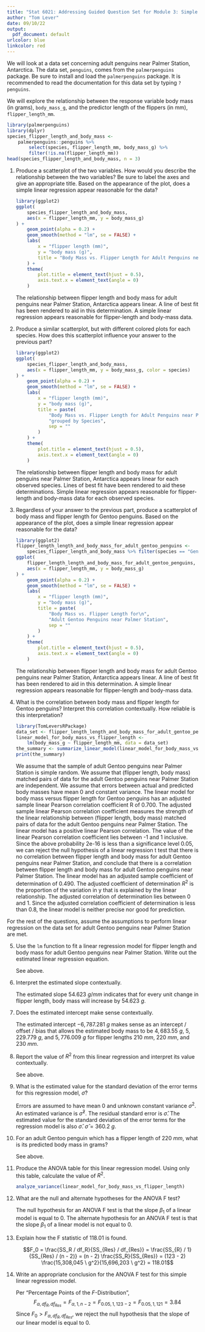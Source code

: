 ```yaml
---
title: "Stat 6021: Addressing Guided Question Set for Module 3: Simple Linear Regression"
author: "Tom Lever"
date: 09/10/22
output:
  pdf_document: default
urlcolor: blue
linkcolor: red
---
```


We will look at a data set concerning adult penguins near Palmer Station, Antarctica. The data set, `penguins`,
comes from the `palmerpenguins` package. Be sure to install and load the `palmerpenguins` package.
It is recommended to read the documentation for this data set by typing `?penguins`.

We will explore the relationship between the response variable body mass (in grams), `body_mass_g`,
and the predictor length of the flippers (in mm), `flipper_length_mm`.

```r
library(palmerpenguins)
library(dplyr)
species_flipper_length_and_body_mass <-
    palmerpenguins::penguins %>%
        select(species, flipper_length_mm, body_mass_g) %>%
        filter(!is.na(flipper_length_mm))
head(species_flipper_length_and_body_mass, n = 3)
```

1. Produce a scatterplot of the two variables. How would you describe the relationship between the two variables?
   Be sure to label the axes and give an appropriate title.
   Based on the appearance of the plot, does a simple linear regression appear reasonable for the data?

    ```r
    library(ggplot2)
    ggplot(
        species_flipper_length_and_body_mass,
        aes(x = flipper_length_mm, y = body_mass_g)
    ) +
        geom_point(alpha = 0.2) +
        geom_smooth(method = "lm", se = FALSE) +
        labs(
            x = "flipper length (mm)",
            y = "body mass (g)",
            title = "Body Mass vs. Flipper Length for Adult Penguins near Palmer Station"
        ) +
        theme(
            plot.title = element_text(hjust = 0.5),
            axis.text.x = element_text(angle = 0)
        )
    ```
    
    The relationship between flipper length and body mass for adult penguins near Palmer Station, Antarctica appears linear.
    A line of best fit has been rendered to aid in this determination.
    A simple linear regression appears reasonable for flipper-length and body-mass data.
    
2. Produce a similar scatterplot, but with different colored plots for each species.
   How does this scatterplot influence your answer to the previous part?
   
    ```r
    library(ggplot2)
    ggplot(
        species_flipper_length_and_body_mass,
        aes(x = flipper_length_mm, y = body_mass_g, color = species)
    ) +
        geom_point(alpha = 0.2) +
        geom_smooth(method = "lm", se = FALSE) +
        labs(
            x = "flipper length (mm)",
            y = "body mass (g)",
            title = paste(
                "Body Mass vs. Flipper Length for Adult Penguins near Palmer Station,\n",
                "grouped by Species",
                sep = ""
            )
        ) +
        theme(
            plot.title = element_text(hjust = 0.5),
            axis.text.x = element_text(angle = 0)
        )
    ```
    
    The relationship between flipper length and body mass for adult penguins near Palmer Station, Antarctica
    appears linear for each observed species.
    Lines of best fit have been rendered to aid these determinations.
    Simple linear regression appears reasonable for flipper-length and body-mass data for each observed species.
    
3. Regardless of your answer to the previous part, produce a scatterplot of body mass and flipper length for Gentoo penguins.
   Based on the appearance of the plot, does a simple linear regression appear reasonable for the data?
   
    ```r
    library(ggplot2)
    flipper_length_length_and_body_mass_for_adult_gentoo_penguins <-
        species_flipper_length_and_body_mass %>% filter(species == "Gentoo")
    ggplot(
        flipper_length_length_and_body_mass_for_adult_gentoo_penguins,
        aes(x = flipper_length_mm, y = body_mass_g)
    ) +
        geom_point(alpha = 0.2) +
        geom_smooth(method = "lm", se = FALSE) +
        labs(
            x = "flipper length (mm)",
            y = "body mass (g)",
            title = paste(
                "Body Mass vs. Flipper Length for\n",
                "Adult Gentoo Penguins near Palmer Station",
                sep = ""
            )
        ) +
        theme(
            plot.title = element_text(hjust = 0.5),
            axis.text.x = element_text(angle = 0)
        )
    ```
    
    The relationship between flipper length and body mass for adult Gentoo penguins near Palmer Station, Antarctica appears linear.
    A line of best fit has been rendered to aid in this determination.
    A simple linear regression appears reasonable for flipper-length and body-mass data.
    
4. What is the correlation between body mass and flipper length for Gentoo penguins?
   Interpret this correlation contextually. How reliable is this interpretation?
   
    ```r
    library(TomLeversRPackage)
    data_set <- flipper_length_length_and_body_mass_for_adult_gentoo_penguins
    linear_model_for_body_mass_vs_flipper_length <-
        lm(body_mass_g ~ flipper_length_mm, data = data_set)
    the_summary <- summarize_linear_model(linear_model_for_body_mass_vs_flipper_length)
    print(the_summary)
    ```
    
    We assume that the sample of adult Gentoo penguins near Palmer Station is simple random.
    We assume that (flipper length, body mass) matched pairs of data for the adult Gentoo penguins near Palmer Station are independent.
    We assume that errors between actual and predicted body masses have mean 0 and constant variance.
    The linear model for body mass versus flipper length for Gentoo penguins has an adjusted sample linear Pearson correlation coefficient
    R of 0.700.
    The adjusted sample linear Pearson correlation coefficient measures the strength of the linear relationship
    between (flipper length, body mass) matched pairs of data for the adult Gentoo penguins near Palmer Station.
    The linear model has a positive linear Pearson correlation.
    The value of the linear Pearson correlation coefficient lies between -1 and 1 inclusive.
    Since the above probability 2e-16 is less than a significance level 0.05, we can reject the null hypothesis of
    a linear regression t test that there is no correlation between flipper length and body mass for adult Gentoo penguins near Palmer Station,
    and conclude that there is a correlation between flipper length and body mass for adult Gentoo penguins near Palmer Station.
    The linear model has an adjusted sample coefficient of determination of 0.490.
    The adjusted coefficient of determination $R^2$ is the proportion of the variation in y that is explained by the linear relationship.
    The adjusted correlation of determination lies between 0 and 1.
    Since the adjusted correlation coefficient of determination is less than 0.8, the linear model is neither precise nor good for prediction.
    
For the rest of the questions, assume the assumptions to perform linear regression
on the data set for adult Gentoo penguins near Palmer Station are met.

5. Use the `lm` function to fit a linear regression model for flipper length and body mass for adult Gentoo penguins near Palmer Station.
   Write out the estimated linear regression equation.
   
   See above.
   
6. Interpret the estimated slope contextually.

   The estimated slope $54.623 \ g / mm$ indicates that for every unit change in flipper length, body mass will increase by $54.623 \ g$.
   
7. Does the estimated intercept make sense contextually.

   The estimated intercept $-6,787.281 \ g$ makes sense as an intercept / offset / bias that allows the estimated body mass to be
   $4,683.55 \ g$, $5,229.779 \ g$, and $5,776.009 \ g$ for flipper lengths $210 \ mm$, $220 \ mm$, and $230 \ mm$.
   
8. Report the value of $R^2$ from this linear regression and interpret its value contextually.

   See above.
   
9. What is the estimated value for the standard deviation of the error terms for this regression model, $\hat{\sigma}$?

   Errors are assumed to have mean 0 and unknown constant variance $\sigma^2$.
   An estimated variance is $\hat{\sigma}^2$.
   The residual standard error is $\hat{\sigma}$.
   The estimated value for the standard deviation of the error terms for the regression model is also $\hat{\sigma}$.
   $\hat{\sigma} = 360.2 \ g$.
   
10. For an adult Gentoo penguin which has a flipper length of $220 \ mm$, what is its predicted body mass in grams?

    See above.
    
11. Produce the ANOVA table for this linear regression model. Using only this table, calculate the value of $R^2$.

    ```r
    analyze_variance(linear_model_for_body_mass_vs_flipper_length)
    ```
    
12. What are the null and alternate hypotheses for the ANOVA F test?

    The null hypothesis for an ANOVA F test is that the slope $\beta_1$ of a linear model is equal to 0.
    The alternate hypothesis for an ANOVA F test is that the slope $\beta_1$ of a linear model is not equal to 0.
    
13. Explain how the F statistic of $118.01$ is found.


    $$F_0 = \frac{SS_R / df_R}{SS_{Res} / df_{Res}} = \frac{SS_{R} / 1}{SS_{Res} / (n - 2)} = (n - 2) \frac{SS_R}{SS_{Res}} = (123 - 2) \frac{15,308,045 \ g^2}{15,696,203 \ g^2} = 118.01$$
    
14. Write an appropriate conclusion for the ANOVA F test for this simple linear regression model.

    Per "Percentage Points of the $F$-Distribution",
    $$F_{\alpha, df_R, df_{Res}} = F_{\alpha, 1, n - 2} = F_{0.05, 1, 123 - 2} = F_{0.05, 1, 121} = 3.84$$
    Since $F_0 > F_{\alpha, df_R, df_{Res}}$, we reject the null hypothesis that the slope of our linear model is equal to 0.